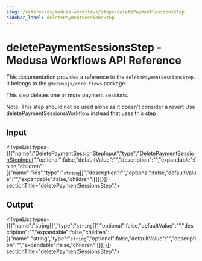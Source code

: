 ```yaml
---
slug: /references/medusa-workflows/steps/deletePaymentSessionsStep
sidebar_label: deletePaymentSessionsStep
---
```



# deletePaymentSessionsStep - Medusa Workflows API Reference

This documentation provides a reference to the `deletePaymentSessionsStep`. It belongs to the `@medusajs/core-flows` package.

This step deletes one or more payment sessions.

Note: This step should not be used alone as it doesn't consider a revert
Use deletePaymentSessionsWorkflow instead that uses this step

## Input

<TypeList types={[{"name":"DeletePaymentSessionStepInput","type":"[DeletePaymentSessionStepInput](../../../interfaces/core_flows.DeletePaymentSessionStepInput/page.mdx)","optional":false,"defaultValue":"","description":"","expandable":false,"children":[{"name":"ids","type":"`string`[]","description":"","optional":false,"defaultValue":"","expandable":false,"children":[]}]}]}  sectionTitle="deletePaymentSessionsStep"/>

## Output

<TypeList types={[{"name":"string[]","type":"`string`[]","optional":false,"defaultValue":"","description":"","expandable":false,"children":[{"name":"string","type":"`string`","optional":false,"defaultValue":"","description":"","expandable":false,"children":[]}]}]}  sectionTitle="deletePaymentSessionsStep"/>
